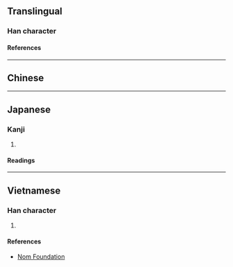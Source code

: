 {{character info}}
==Translingual==

===Han character===
{{Han char|rn=75|rad=木|as=06|sn=10|four=|canj=DLWP|ids=⿰[[木]][[曳]]}}

====References====
{{Han ref|kx=0523.060|dkj=14719|dj=0911.050|hdz=21198.060|uh=6827}}

----

==Chinese==
{{zh-see|枻|v}}

----

==Japanese==

===Kanji===
{{ja-kanji|grade=|rs=木06}}

# {{rfdef|ja|sort=木06}}

====Readings====
{{ja-readings
|on=えい, せつ, せち
|kun=かい
}}

----

==Vietnamese==

===Han character===
{{vi-readings|rs=木06|reading=dại}}

# {{rfdef|vi|sort=木06}}

====References====
* [http://nomfoundation.org/common/nom_details.php?codepoint=6827 Nom Foundation]